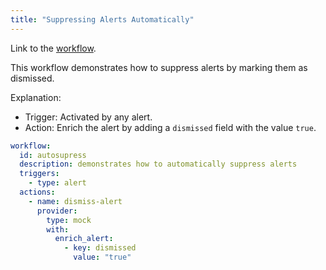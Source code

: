 ```yaml
---
title: "Suppressing Alerts Automatically"
---
```


<Info>

Link to the [workflow](https://github.com/keephq/keep/blob/main/examples/workflows/autosupress.yml).

</Info>

This workflow demonstrates how to suppress alerts by marking them as dismissed.


Explanation:
- Trigger: Activated by any alert.
- Action: Enrich the alert by adding a `dismissed` field with the value `true`.


```yaml
workflow:
  id: autosupress
  description: demonstrates how to automatically suppress alerts
  triggers:
    - type: alert
  actions:
    - name: dismiss-alert
      provider:
        type: mock
        with:
          enrich_alert:
            - key: dismissed
              value: "true"
```
